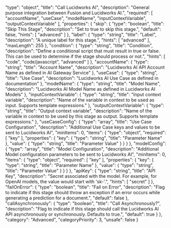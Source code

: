   "type": "object",
  "title": "Call Lucidworks AI",
  "description": "General purpose integration between Fusion and Lucidworks AI.",
  "required": [
    "accountName",
    "useCase",
    "modelName",
    "inputContextVariable",
    "outputContextVariable"
  ],
  "properties": {
    "skip": {
      "type": "boolean",
      "title": "Skip This Stage",
      "description": "Set to true to skip this stage.",
      "default": false,
      "hints": [
        "advanced"
      ]
    },
    "label": {
      "type": "string",
      "title": "Label",
      "description": "A unique label for this stage.",
      "hints": [
        "advanced"
      ],
      "maxLength": 255
    },
    "condition": {
      "type": "string",
      "title": "Condition",
      "description": "Define a conditional script that must result in true or false. This can be used to determine if the stage should process or not.",
      "hints": [
        "code",
        "code/javascript",
        "advanced"
      ]
    },
    "accountName": {
      "type": "string",
      "title": "Account Name",
      "description": "Lucidworks AI API Account Name as defined in AI Gateway Service"
    },
    "useCase": {
      "type": "string",
      "title": "Use Case",
      "description": "Lucidworks AI Use Case as defined in documentation"
    },
    "modelName": {
      "type": "string",
      "title": "Model Name",
      "description": "Lucidworks AI Model Name as defined in Lucidworks AI Models"
    },
    "inputContextVariable": {
      "type": "string",
      "title": "Input context variable",
      "description": "Name of the variable in context to be used as input. Supports template expressions."
    },
    "outputContextVariable": {
      "type": "string",
      "title": "Output context variable",
      "description": "Name of the variable in context to be used by this stage as output. Supports template expressions."
    },
    "useCaseConfig": {
      "type": "array",
      "title": "Use Case Configuration",
      "description": "Additional Use Case keys and values to be sent to Lucidworks AI",
      "minItems": 0,
      "items": {
        "type": "object",
        "required": [
          "key"
        ],
        "properties": {
          "key": {
            "type": "string",
            "title": "Parameter Name"
          },
          "value": {
            "type": "string",
            "title": "Parameter Value"
          }
        }
      }
    },
    "modelConfig": {
      "type": "array",
      "title": "Model Configuration",
      "description": "Additional Model configuration parameters to be sent to Lucidworks AI",
      "minItems": 0,
      "items": {
        "type": "object",
        "required": [
          "key"
        ],
        "properties": {
          "key": {
            "type": "string",
            "title": "Parameter Name"
          },
          "value": {
            "type": "string",
            "title": "Parameter Value"
          }
        }
      }
    },
    "apiKey": {
      "type": "string",
      "title": "API Key",
      "description": "Secret associated with the model.  For example, for OpenAI models, the value would start with 'sk-'.",
      "hints": [
        "secret"
      ]
    },
    "failOnError": {
      "type": "boolean",
      "title": "Fail on Error",
      "description": "Flag to indicate if this stage should throw an exception if an error occurs while generating a prediction for a document.",
      "default": false
    },
    "callAsynchronously": {
      "type": "boolean",
      "title": "Call Asynchronously?",
      "description": "Flag to indicate if this stage should call the Lucidworks AI API asynchronously or synchronously. Defaults to true.",
      "default": true
    }
  },
  "category": "Advanced",
  "categoryPriority": 3,
  "unsafe": false
}
